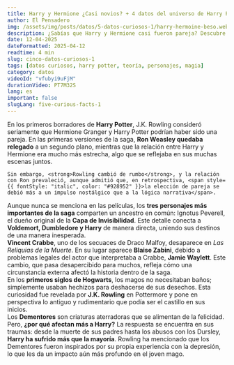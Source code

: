```yaml
---
title: Harry y Hermione ¿Casi novios? + 4 datos del universo de Harry Potter
author: El Pensadero
img: /assets/img/posts/datos/5-datos-curiosos-1/harry-hermoine-beso.webp
description: ¿Sabías que Harry y Hermione casi fueron pareja? Descubre 5 datos sorprendentes del mundo mágico que te harán replantear muchas cosas.
date: 12-04-2025
dateFormatted: 2025-04-12
readtime: 4 min
slug: cinco-datos-curiosos-1
tags: [datos curiosos, harry potter, teoría, personajes, magia]
category: datos
videoId: "vfubyi9uFjM"
durationVideo: PT7M32S
lang: es
important: false
slugLang: five-curious-facts-1
---
```



<Article>
  <Section title="💘1. Harry y Hermione: ¿El verdadero romance?">
    En los primeros borradores de <b>Harry Potter</b>, <span style={{ color: "#928952", fontWeight: "bold" }}>J.K. Rowling consideró seriamente</span> que Hermione Granger y Harry Potter podrían haber sido una pareja. En las primeras versiones de la saga, <strong>Ron Weasley quedaba relegado</strong> a un segundo plano, mientras que la relación entre Harry y Hermione era <span style={{ color: "#928952" }}>mucho más estrecha</span>, algo que se reflejaba en sus muchas escenas juntos.
    
    Sin embargo, <strong>Rowling cambió de rumbo</strong>, y la relación con Ron prevaleció, aunque admitió que, en retrospectiva, <span style={{ fontStyle: "italic", color: "#928952" }}>la elección de pareja se debió más a un impulso nostálgico que a la lógica narrativa</span>.

  </Section>
  <Section title="🧬2. La conexión oculta entre Voldemort, Dumbledore y Harry">
    Aunque nunca se menciona en las películas, los <strong>tres personajes más importantes de la saga</strong> comparten un ancestro en común: <span style={{ color: "#928952", fontWeight: "bold" }}>Ignotus Peverell</span>, el dueño original de la <strong>Capa de Invisibilidad</strong>. Este detalle conecta a <strong>Voldemort, Dumbledore y Harry</strong> de manera directa, <span style={{ color: "#928952" }}>uniendo sus destinos de una manera inesperada</span>.
  </Section>
  <Section title="🎭3. Un actor cambió en la saga sin que nadie lo notara">
      <strong>Vincent Crabbe</strong>, uno de los secuaces de Draco Malfoy, desaparece en <em>Las Reliquias de la Muerte</em>. En su lugar aparece <strong>Blaise Zabini</strong>, debido a <span style={{ color: "#928952" }}>problemas legales del actor</span> que interpretaba a Crabbe, <strong>Jamie Waylett</strong>. Este cambio, que pasa desapercibido para muchos, <span style={{ color: "#928952" }}>refleja cómo una circunstancia externa afectó la historia dentro de la saga</span>.
  </Section>
  <Section title="🚽4. Hogwarts no siempre tuvo baños">
    En los <strong>primeros siglos de Hogwarts</strong>, los magos no necesitaban baños; simplemente <span style={{ color: "#928952" }}>usaban hechizos para deshacerse de sus desechos</span>. Esta curiosidad fue revelada por <strong>J.K. Rowling</strong> en Pottermore y <span style={{ fontStyle: "italic", color: "#928952" }}>pone en perspectiva lo antiguo y rudimentario que podía ser el castillo</span> en sus inicios.
  </Section>
  <Section title="😔5. ¿Por qué los Dementores afectan tanto a Harry?">
    Los <strong>Dementores</strong> son criaturas aterradoras que se alimentan de la felicidad. Pero, <strong>¿por qué afectan más a Harry?</strong> La respuesta se encuentra en sus traumas: desde la <span style={{ color: "#928952" }}>muerte de sus padres</span> hasta los <span style={{ color: "#928952" }}>abusos con los Dursley</span>, <strong>Harry ha sufrido más que la mayoría</strong>. Rowling ha mencionado que los Dementores fueron inspirados por su propia <span style={{ fontStyle: "italic", color: "#928952" }}>experiencia con la depresión</span>, lo que les da un impacto aún más profundo en el joven mago.
  </Section>
</Article>
